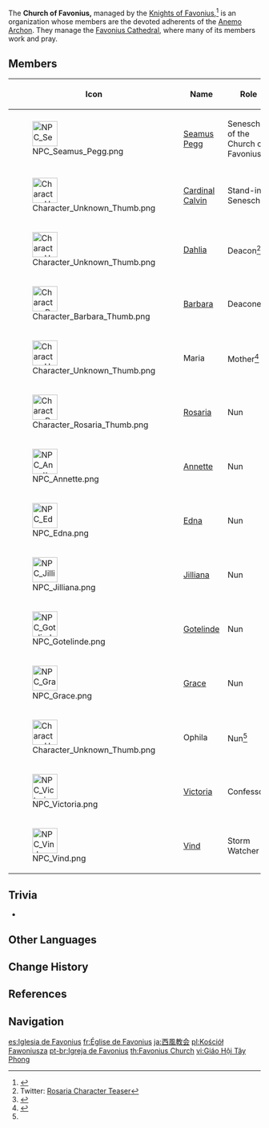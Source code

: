 {{About|the organization|the location|Favonius Cathedral}}
{{Faction Infobox
|image        = Favonius Cathedral Exterior.png
|leader       = [[Seamus Pegg]]
|affiliation  = [[Knights of Favonius]]
|region       = Mondstadt
}}
The '''Church of Favonius,''' managed by the [[Knights of Favonius]],<ref>{{Ref/VO|Jean|About Barbara}}</ref> is an organization whose members are the devoted adherents of the [[Barbatos|Anemo Archon]]. They manage the [[Favonius Cathedral]], where many of its members work and pray.

==Members==
{| class="article-table tdc1"
!Icon!!Name!!Role
|-
|[[File:NPC Seamus Pegg.png|50px]]
|[[Seamus Pegg]]||Seneschal of the Church of Favonius
|-
|[[File:Character Unknown Thumb.png|50px]]
|[[Cardinal Calvin]]
|Stand-in Seneschal
|-
|[[File:Character Unknown Thumb.png|50px]]
|[[Dahlia]]
|Deacon<ref>Twitter: [https://twitter.com/GenshinImpact/status/1376851698350751751 Rosaria Character Teaser]</ref><ref>{{Ref/Outfit|To the Church's Free Spirit}}</ref>
|-
|[[File:Character Barbara Thumb.png|50px]]
|[[Barbara]]||Deaconess
|-
|[[File:Character Unknown Thumb.png|50px]]
|Maria||Mother<ref name="ROS - STY5">{{Ref/CS|Rosaria|5}}</ref>
|-
|[[File:Character Rosaria Thumb.png|50px]]
|[[Rosaria]]||Nun
|-
|[[File:NPC_Annette.png|50x50px]]
|[[Annette]]||Nun
|-
|[[File:NPC Edna.png|50x50px]]
|[[Edna]]||Nun
|-
|[[File:NPC Jilliana.png|50x50px]]
|[[Jilliana]]||Nun
|-
|[[File:NPC Gotelinde.png|50x50px]]
|[[Gotelinde]]||Nun
|-
|[[File:NPC Grace.png|50x50px]]
|[[Grace]]||Nun
|-
|[[File:Character Unknown Thumb.png|50px]]
|Ophila|| Nun<ref name="ROS - STY5" />
|-
|[[File:NPC Victoria.png|50x50px]]
|[[Victoria]]||Confessor
|-
|[[File:NPC Vind.png|50x50px]]
|[[Vind]]||Storm Watcher
|}

==Trivia==
* {{Furnishing Mentions|name=The Church of Favonius}}

==Other Languages==
{{Other Languages
|en       = Church of Favonius<!--the faction-->
|zhs      = 西风教会
|zhs_rm   = Xīfēng Jiàohuì
|zht      = 西風教會
|zht_rm   = Xīfēng Jiàohuì
|zh_tl    = Favonius Church
|ja       = 西風教会
|ja_rm    = Sepyurosu Kyoukai{{Assumed}}
|ja_tl    = Favonius Church
|ko       = 페보니우스 {{tt|성당|聖堂}}
|ko_tl    = Favonius Church
|es       = Iglesia de Favonius
|es_tl    = Church of Favonius
|fr       = Église de Favonius
|fr_tl    = Church of Favonius
|ru       = Церковь Фавония
|ru_tl    = Favonius Church
|th       = Favonius Church
|vi       = {{tt|Giáo Hội|教會}} {{tt|Tây Phong|西風}}
|vi_tl    = Favonius Church
|de       = Favonius-Kathedrale
|de_tl    = Favonius Cathedral
|id       = Church of Favonius
|pt       = Igreja de Favonius
|pt_tl    = Church of Favonius
|tr       = Favonius Kilisesi
|tr_tl    = 
|it       = Chiesa di Favonius
|it_tl    = 
}}

==Change History==
{{Change History|introduced=1.0}}

==References==
{{Reflist}}

==Navigation==
{{Faction Navbox}}
[[Category:Church of Favonius| ]]
[[Category:Knights of Favonius| ]]

[[es:Iglesia de Favonius]]
[[fr:Église de Favonius]]
[[ja:西風教会]]
[[pl:Kościół Fawoniusza]]
[[pt-br:Igreja de Favonius]]
[[th:Favonius Church]]
[[vi:Giáo Hội Tây Phong]]